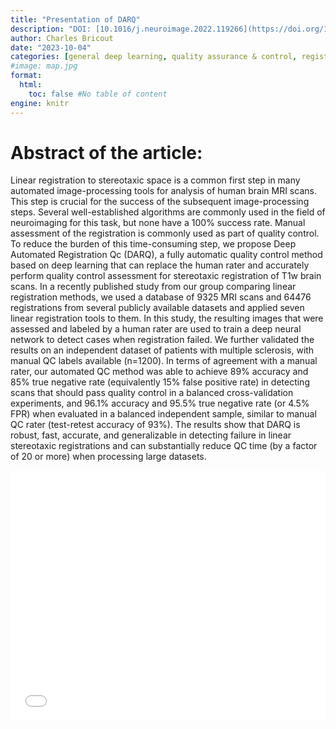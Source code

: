 ```yaml
---
title: "Presentation of DARQ"
description: "DOI: [10.1016/j.neuroimage.2022.119266](https://doi.org/10.1016/j.neuroimage.2022.119266){target='_blank'}"
author: Charles Bricout
date: "2023-10-04"
categories: [general deep learning, quality assurance & control, registration techniques]
#image: map.jpg
format:
  html:
    toc: false #No table of content
engine: knitr
---
```


# Abstract of the article:

Linear registration to stereotaxic space is a common first step in many automated image-processing tools for analysis of human brain MRI scans. This step is crucial for the success of the subsequent image-processing steps. Several well-established algorithms are commonly used in the field of neuroimaging for this task, but none have a 100% success rate. Manual assessment of the registration is commonly used as part of quality control. To reduce the burden of this time-consuming step, we propose Deep Automated Registration Qc (DARQ), a fully automatic quality control method based on deep learning that can replace the human rater and accurately perform quality control assessment for stereotaxic registration of T1w brain scans. In a recently published study from our group comparing linear registration methods, we used a database of 9325 MRI scans and 64476 registrations from several publicly available datasets and applied seven linear registration tools to them. In this study, the resulting images that were assessed and labeled by a human rater are used to train a deep neural network to detect cases when registration failed. We further validated the results on an independent dataset of patients with multiple sclerosis, with manual QC labels available (n=1200). In terms of agreement with a manual rater, our automated QC method was able to achieve 89% accuracy and 85% true negative rate (equivalently 15% false positive rate) in detecting scans that should pass quality control in a balanced cross-validation experiments, and 96.1% accuracy and 95.5% true negative rate (or 4.5% FPR) when evaluated in a balanced independent sample, similar to manual QC rater (test-retest accuracy of 93%). The results show that DARQ is robust, fast, accurate, and generalizable in detecting failure in linear stereotaxic registrations and can substantially reduce QC time (by a factor of 20 or more) when processing large datasets. 


![](../../../docs/journalclub/pdfs/2023_10_04_Charles_DARQ.pdf){width=100% height=400}